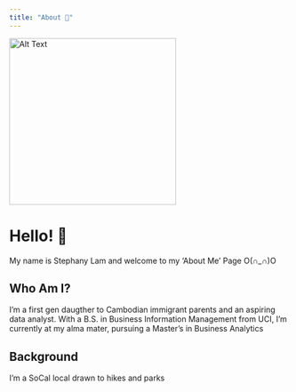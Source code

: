 ```yaml
---
title: "About 📖"
---
```



<img src="7-29-UCI-MSBA-366.jpg" alt="Alt Text" height="300">


# Hello! 👋

My name is Stephany Lam and welcome to my 'About Me' Page O(∩_∩)O  

## Who Am I?
I'm a first gen daugther to Cambodian immigrant parents and an aspiring data analyst. With a B.S. in Business Information Management from UCI, I'm currently at my alma mater, pursuing a Master's in Business Analytics

## Background
I'm a SoCal local drawn to hikes and parks

